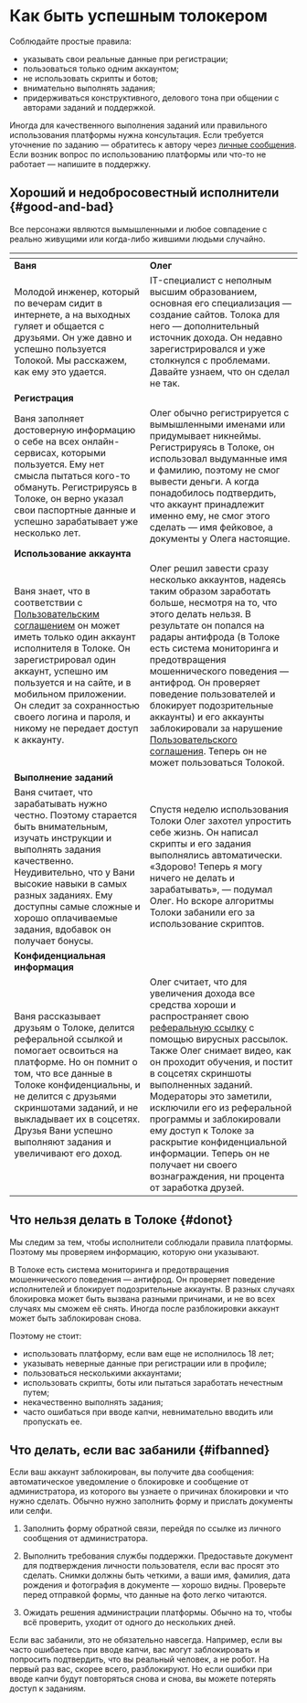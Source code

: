 # Как быть успешным толокером

Соблюдайте простые правила:

- указывать свои реальные данные при регистрации;
- пользоваться только одним аккаунтом;
- не использовать скрипты и ботов;
- внимательно выполнять задания;
- придерживаться конструктивного, делового тона при общении с авторами заданий и поддержкой.

<Note mode="tip" title="Совет">

Иногда для качественного выполнения заданий или правильного использования платформы нужна консультация. Если требуется уточнение по заданию — обратитесь к автору через [личные сообщения](http://toloka.yandex.ru/messages). Если возник вопрос по использованию платформы или что-то не работает — напишите в поддержку.

</Note>

## Хороший и недобросовестный исполнители {#good-and-bad}

Все персонажи являются вымышленными и любое совпадение с реально живущими или когда-либо жившими людьми случайно.

| <img src="https://tlk-infra-front.azureedge.net/portal-static/uploaded/images/1677847608990/1677847608990_original_svg.svg" alt="" />| <img src="https://tlk-infra-front.azureedge.net/portal-static/uploaded/images/1677847607982/1677847607982_original_svg.svg" alt="" /> |
| ----- | ----- |
| **Ваня** | **Олег** |
| Молодой инженер, который по вечерам сидит в интернете, а на выходных гуляет и общается с друзьями. Он уже давно и успешно пользуется Толокой. Мы расскажем, как ему это удается. | IT-специалист с неполным высшим образованием, основная его специализация — создание сайтов. Толока для него — дополнительный источник дохода. Он недавно зарегистрировался и уже столкнулся с проблемами. Давайте узнаем, что он сделал не так. |
| **Регистрация** | |
| Ваня заполняет достоверную информацию о себе на всех онлайн-сервисах, которыми пользуется. Ему нет смысла пытаться кого-то обмануть. Регистрируясь в Толоке, он верно указал свои паспортные данные и успешно зарабатывает уже несколько лет. | Олег обычно регистрируется с вымышленными именами или придумывает никнеймы. Регистрируясь в Толоке, он использовал выдуманные имя и фамилию, поэтому не смог вывести деньги. А когда понадобилось подтвердить, что аккаунт принадлежит именно ему, не смог этого сделать — имя фейковое, а документы у Олега настоящие. |
| **Использование аккаунта** | |
| Ваня знает, что в соответствии с [Пользовательским соглашением](https://yandex.ru/legal/toloka_useragreement/index.html) он может иметь только один аккаунт исполнителя в Толоке. Он зарегистрировал один аккаунт, успешно им пользуется и на сайте, и в мобильном приложении. Он следит за сохранностью своего логина и пароля, и никому не передает доступ к аккаунту. | Олег решил завести сразу несколько аккаунтов, надеясь таким образом заработать больше, несмотря на то, что этого делать нельзя. В результате он попался на радары антифрода (в Толоке есть система мониторинга и предотвращения мошеннического поведения — антифрод. Он проверяет поведение пользователей и блокирует подозрительные аккаунты) и его аккаунты заблокировали за нарушение [Пользовательского соглашения](https://yandex.ru/legal/toloka_useragreement/index.html). Теперь он не может пользоваться Толокой. |
| **Выполнение заданий** | |
| Ваня считает, что зарабатывать нужно честно. Поэтому старается быть внимательным, изучать инструкции и выполнять задания качественно. Неудивительно, что у Вани высокие навыки в самых разных заданиях. Ему доступны самые сложные и хорошо оплачиваемые задания, вдобавок он получает бонусы. | Спустя неделю использования Толоки Олег захотел упростить себе жизнь. Он написал скрипты и его задания выполнялись автоматически. «Здорово! Теперь я могу ничего не делать и зарабатывать», — подумал Олег. Но вскоре алгоритмы Толоки забанили его за использование скриптов. |
| **Конфиденциальная информация** | |
| Ваня рассказывает друзьям о Толоке, делится реферальной ссылкой и помогает освоиться на платформе. Но он помнит о том, что все данные в Толоке конфиденциальны, и не делится с друзьями скриншотами заданий, и не выкладывает их в соцсетях. Друзья Вани успешно выполняют задания и увеличивают его доход. | Олег считает, что для увеличения дохода все средства хороши и распространяет свою [реферальную ссылку](./referal) с помощью вирусных рассылок. Также Олег снимает видео, как он проходит обучения, и постит в соцсетях скриншоты выполненных заданий. Модераторы это заметили, исключили его из реферальной программы и заблокировали ему доступ к Толоке за раскрытие конфиденциальной информации. Теперь он не получает ни своего вознаграждения, ни процента от заработка друзей. |

## Что нельзя делать в Толоке {#donot}

Мы следим за тем, чтобы исполнители соблюдали правила платформы. Поэтому мы проверяем информацию, которую они указывают.

В Толоке есть система мониторинга и предотвращения мошеннического поведения — антифрод. Он проверяет поведение исполнителей и блокирует подозрительные аккаунты. В разных случаях блокировка может быть вызвана разными причинами, и не во всех случаях мы сможем её снять. Иногда после разблокировки аккаунт может быть заблокирован снова.

Поэтому не стоит:

- использовать платформу, если вам еще не исполнилось 18 лет;
- указывать неверные данные при регистрации или в профиле;
- пользоваться несколькими аккаунтами;
- использовать скрипты, боты или пытаться заработать нечестным путем;
- некачественно выполнять задания;
- часто ошибаться при вводе капчи, невнимательно вводить или пропускать ее.

## Что делать, если вас забанили {#ifbanned}

<Note mode="note" title="Примечание">

Если ваш аккаунт заблокирован, вы получите два сообщения: автоматическое уведомление о блокировке и сообщение от администратора, из которого вы узнаете о причинах блокировки и что нужно сделать. Обычно нужно заполнить форму и прислать документы или селфи.

</Note>

1. Заполнить форму обратной связи, перейдя по ссылке из личного сообщения от администратора.

1. Выполнить требования службы поддержки. Предоставьте документ для подтверждения личности пользователя, если вас просят это сделать. Снимки должны быть четкими, а ваши имя, фамилия, дата рождения и фотография в документе — хорошо видны. Проверьте перед отправкой формы, что данные на фото легко читаются.

1. Ожидать решения администрации платформы. Обычно на то, чтобы всё проверить, уходит от одного до нескольких дней.

Если вас забанили, это не обязательно навсегда. Например, если вы часто ошибаетесь при вводе капчи, вас могут заблокировать и попросить подтвердить, что вы реальный человек, а не робот. На первый раз вас, скорее всего, разблокируют. Но если ошибки при вводе капчи будут повторяться снова и снова, вы можете потерять доступ к заданиям.
